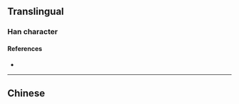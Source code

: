 {{also|夾|来}}
{{character info}}

==Translingual==

===Han character===
{{Han char|rn=37|rad=大|as=03|sn=6|four=|canj=KT|ids=⿻大䒑,⿻夫丷}}

====References====
* {{Han ref|kx=0250.071|hdz=10019.060|uh=5939|ud=22841}}

----

==Chinese==
{{zh-see|夾}}